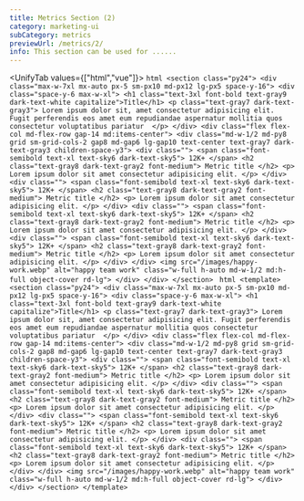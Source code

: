 ```yaml
---
title: Metrics Section (2)
category: marketing-ui
subCategory: metrics
previewUrl: /metrics/2/
info: This section can be used for ......
---
```


<UnifyTab values={["html","vue"]}>
    <TabPanel value="html">
    ```html
    <section class="py24">
        <div class="max-w-7xl mx-auto px-5 sm-px10 md-px12 lg-px5 space-y-16">
            <div class="space-y-6 max-w-xl">
                <h1 class="text-3xl font-bold text-gray9 dark-text-white capitalize">Title</h1>
                <p class="text-gray7 dark-text-gray3">
                    Lorem ipsum dolor sit, amet consectetur adipisicing elit. Fugit perferendis eos amet eum repudiandae aspernatur mollitia quos consectetur voluptatibus pariatur 
                </p>
            </div>
            <div class="flex flex-col md-flex-row gap-14 md:items-center">
                <div class="md-w-1/2 md-py8 grid sm-grid-cols-2 gap8 md-gap6 lg-gap10 text-center text-gray7 dark-text-gray3 children-space-y3">
                    <div class="">
                        <span class="font-semibold text-xl text-sky6 dark-text-sky5">
                            12K+
                        </span>
                        <h2 class="text-gray8 dark-text-gray2 font-medium">
                            Metric title
                        </h2>
                        <p>
                            Lorem ipsum dolor sit amet consectetur adipisicing elit.
                        </p>
                    </div>
                    <div class="">
                        <span class="font-semibold text-xl text-sky6 dark-text-sky5">
                            12K+
                        </span>
                        <h2 class="text-gray8 dark-text-gray2 font-medium">
                            Metric title
                        </h2>
                        <p>
                            Lorem ipsum dolor sit amet consectetur adipisicing elit.
                        </p>
                    </div>
                    <div class="">
                        <span class="font-semibold text-xl text-sky6 dark-text-sky5">
                            12K+
                        </span>
                        <h2 class="text-gray8 dark-text-gray2 font-medium">
                            Metric title
                        </h2>
                        <p>
                            Lorem ipsum dolor sit amet consectetur adipisicing elit.
                        </p>
                    </div>
                    <div class="">
                        <span class="font-semibold text-xl text-sky6 dark-text-sky5">
                            12K+
                        </span>
                        <h2 class="text-gray8 dark-text-gray2 font-medium">
                            Metric title
                        </h2>
                        <p>
                            Lorem ipsum dolor sit amet consectetur adipisicing elit.
                        </p>
                    </div>
                </div>
                <img src="/images/happy-work.webp" alt="happy team work" class="w-full h-auto md-w-1/2 md:h-full object-cover rd-lg">
            </div>
        </div>
    </section>
    ```
    </TabPanel>
    <TabPanel value="vue">
    ```html
    <template>
        <section class="py24">
            <div class="max-w-7xl mx-auto px-5 sm-px10 md-px12 lg-px5 space-y-16">
                <div class="space-y-6 max-w-xl">
                    <h1 class="text-3xl font-bold text-gray9 dark-text-white capitalize">Title</h1>
                    <p class="text-gray7 dark-text-gray3">
                        Lorem ipsum dolor sit, amet consectetur adipisicing elit. Fugit perferendis eos amet eum repudiandae aspernatur mollitia quos consectetur voluptatibus pariatur 
                    </p>
                </div>
                <div class="flex flex-col md-flex-row gap-14 md:items-center">
                    <div class="md-w-1/2 md-py8 grid sm-grid-cols-2 gap8 md-gap6 lg-gap10 text-center text-gray7 dark-text-gray3 children-space-y3">
                        <div class="">
                            <span class="font-semibold text-xl text-sky6 dark-text-sky5">
                                12K+
                            </span>
                            <h2 class="text-gray8 dark-text-gray2 font-medium">
                                Metric title
                            </h2>
                            <p>
                                Lorem ipsum dolor sit amet consectetur adipisicing elit.
                            </p>
                        </div>
                        <div class="">
                            <span class="font-semibold text-xl text-sky6 dark-text-sky5">
                                12K+
                            </span>
                            <h2 class="text-gray8 dark-text-gray2 font-medium">
                                Metric title
                            </h2>
                            <p>
                                Lorem ipsum dolor sit amet consectetur adipisicing elit.
                            </p>
                        </div>
                        <div class="">
                            <span class="font-semibold text-xl text-sky6 dark-text-sky5">
                                12K+
                            </span>
                            <h2 class="text-gray8 dark-text-gray2 font-medium">
                                Metric title
                            </h2>
                            <p>
                                Lorem ipsum dolor sit amet consectetur adipisicing elit.
                            </p>
                        </div>
                        <div class="">
                            <span class="font-semibold text-xl text-sky6 dark-text-sky5">
                                12K+
                            </span>
                            <h2 class="text-gray8 dark-text-gray2 font-medium">
                                Metric title
                            </h2>
                            <p>
                                Lorem ipsum dolor sit amet consectetur adipisicing elit.
                            </p>
                        </div>
                    </div>
                    <img src="/images/happy-work.webp" alt="happy team work" class="w-full h-auto md-w-1/2 md:h-full object-cover rd-lg">
                </div>
            </div>
        </section>
    </template>
    ```
    </TabPanel>
</UnifyTab>